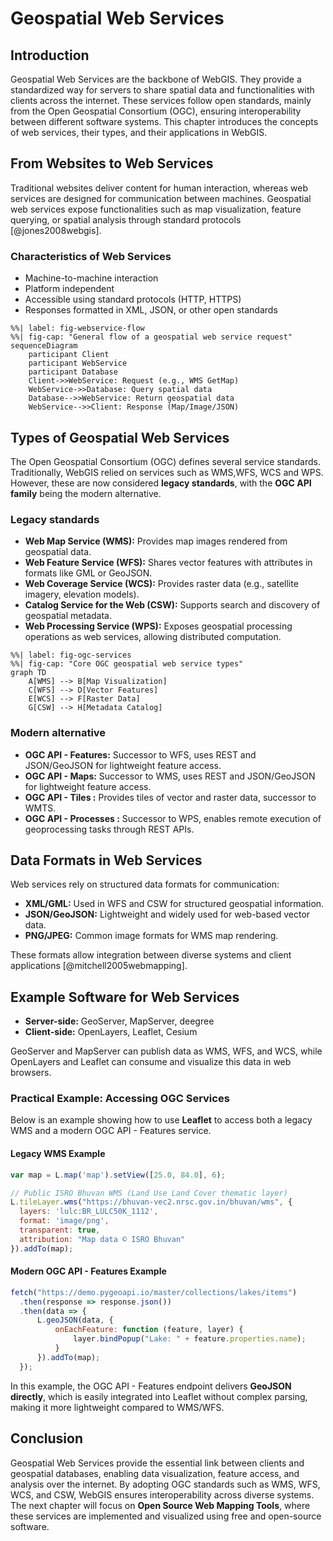 # Geospatial Web Services

## Introduction

Geospatial Web Services are the backbone of WebGIS. They provide a standardized way for servers to share spatial data and functionalities with clients across the internet. 
These services follow open standards, mainly from the Open Geospatial Consortium (OGC), ensuring interoperability between different software systems. This chapter introduces the concepts of web 
services, their types, and their applications in WebGIS.

## From Websites to Web Services

Traditional websites deliver content for human interaction, whereas web services are designed for communication between machines. Geospatial web services expose functionalities such as map 
visualization, feature querying, or spatial analysis through standard protocols [@jones2008webgis].

### Characteristics of Web Services

- Machine-to-machine interaction  
- Platform independent  
- Accessible using standard protocols (HTTP, HTTPS)  
- Responses formatted in XML, JSON, or other open standards  

```mermaid
%%| label: fig-webservice-flow
%%| fig-cap: "General flow of a geospatial web service request"
sequenceDiagram
    participant Client
    participant WebService
    participant Database
    Client->>WebService: Request (e.g., WMS GetMap)
    WebService->>Database: Query spatial data
    Database-->>WebService: Return geospatial data
    WebService-->>Client: Response (Map/Image/JSON)
```


## Types of Geospatial Web Services
The Open Geospatial Consortium (OGC) defines several service standards. Traditionally, WebGIS relied on services such as WMS,WFS, WCS and WPS. 
However, these are now considered **legacy standards**, with the **OGC API family** being the modern alternative.

### Legacy standards

- **Web Map Service (WMS):** Provides map images rendered from geospatial data.  
- **Web Feature Service (WFS):** Shares vector features with attributes in formats like GML or GeoJSON.  
- **Web Coverage Service (WCS):** Provides raster data (e.g., satellite imagery, elevation models).  
- **Catalog Service for the Web (CSW):** Supports search and discovery of geospatial metadata.  
- **Web Processing Service (WPS):** Exposes geospatial processing operations as web services, allowing distributed computation.


```mermaid
%%| label: fig-ogc-services
%%| fig-cap: "Core OGC geospatial web service types"
graph TD
    A[WMS] --> B[Map Visualization]
    C[WFS] --> D[Vector Features]
    E[WCS] --> F[Raster Data]
    G[CSW] --> H[Metadata Catalog]
```

### Modern alternative  
- **OGC API - Features:** Successor to WFS, uses REST and JSON/GeoJSON for lightweight feature access.  
- **OGC API - Maps:** Successor to WMS, uses REST and JSON/GeoJSON for lightweight feature access.  
- **OGC API - Tiles :** Provides tiles of vector and raster data, successor to WMTS.  
- **OGC API - Processes :** Successor to WPS, enables remote execution of geoprocessing tasks through REST APIs.


## Data Formats in Web Services

Web services rely on structured data formats for communication:  

- **XML/GML:** Used in WFS and CSW for structured geospatial information.  
- **JSON/GeoJSON:** Lightweight and widely used for web-based vector data.  
- **PNG/JPEG:** Common image formats for WMS map rendering.  

These formats allow integration between diverse systems and client applications [@mitchell2005webmapping].

## Example Software for Web Services

- **Server-side:** GeoServer, MapServer, deegree  
- **Client-side:** OpenLayers, Leaflet, Cesium  

GeoServer and MapServer can publish data as WMS, WFS, and WCS, while OpenLayers and Leaflet can consume and visualize this data in web browsers.


### Practical Example: Accessing OGC Services

Below is an example showing how to use **Leaflet** to access both a legacy WMS and a modern OGC API - Features service.

#### Legacy WMS Example

```javascript
var map = L.map('map').setView([25.0, 84.0], 6);

// Public ISRO Bhuvan WMS (Land Use Land Cover thematic layer)
L.tileLayer.wms("https://bhuvan-vec2.nrsc.gov.in/bhuvan/wms", {
  layers: 'lulc:BR_LULC50K_1112',
  format: 'image/png',
  transparent: true,
  attribution: "Map data © ISRO Bhuvan"
}).addTo(map);
```

#### Modern OGC API - Features Example

```javascript
fetch("https://demo.pygeoapi.io/master/collections/lakes/items")
  .then(response => response.json())
  .then(data => {
      L.geoJSON(data, {
          onEachFeature: function (feature, layer) {
              layer.bindPopup("Lake: " + feature.properties.name);
          }
      }).addTo(map);
  });
```

In this example, the OGC API - Features endpoint delivers **GeoJSON directly**, which is easily integrated into Leaflet without complex parsing, making it more lightweight compared to WMS/WFS.


## Conclusion
Geospatial Web Services provide the essential link between clients and geospatial databases, enabling data visualization, feature access, and analysis over the internet. 
By adopting OGC standards such as WMS, WFS, WCS, and CSW, WebGIS ensures interoperability across diverse systems. The next chapter will focus on **Open Source Web Mapping Tools**, 
where these services are implemented and visualized using free and open-source software.


